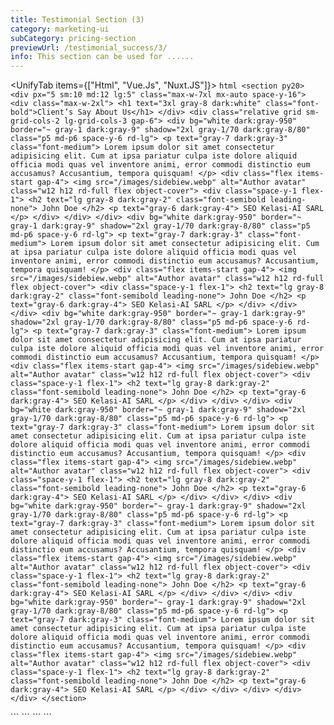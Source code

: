 ```yaml
---
title: Testimonial Section (3)
category: marketing-ui
subCategory: pricing-section
previewUrl: /testimonial_success/3/
info: This section can be used for ......
---
```


<UnifyTab items={["Html", "Vue.Js", "Nuxt.JS"]}>
  <TabItem>
    ```html
    <section py20>
        <div px="5 sm:10 md:12 lg:5" class="max-w-7xl mx-auto space-y-16">
            <div class="max-w-2xl">
                <h1 text="3xl gray-8 dark:white" class="font-bold">Client’s Say About Us</h1>
            </div>
            <div class="relative grid sm-grid-cols-2 lg-grid-cols-3 gap-6">
                <div bg="white dark:gray-950" border="~ gray-1 dark:gray-9" shadow="2xl gray-1/70 dark:gray-8/80"
                    class="p5 md-p6 space-y-6 rd-lg">
                    <p text="gray-7 dark:gray-3" class="font-medium">
                        Lorem ipsum dolor sit amet consectetur adipisicing elit. Cum at ipsa pariatur culpa iste dolore
                        aliquid officia modi quas vel inventore animi, error commodi distinctio eum accusamus? Accusantium,
                        tempora quisquam!
                    </p>
                    <div class="flex items-start gap-4">
                        <img src="/images/sidebiew.webp" alt="Author avatar" class="w12 h12 rd-full flex object-cover">
                        <div class="space-y-1 flex-1">
                            <h2 text="lg gray-8 dark:gray-2" class="font-semibold leading-none">
                                John Doe
                            </h2>
                            <p text="gray-6 dark:gray-4">
                                SEO Kelasi-AI SARL
                            </p>
                        </div>
                    </div>
                </div>
                <div bg="white dark:gray-950" border="~ gray-1 dark:gray-9" shadow="2xl gray-1/70 dark:gray-8/80"
                    class="p5 md-p6 space-y-6 rd-lg">
                    <p text="gray-7 dark:gray-3" class="font-medium">
                        Lorem ipsum dolor sit amet consectetur adipisicing elit. Cum at ipsa pariatur culpa iste dolore
                        aliquid officia modi quas vel inventore animi, error commodi distinctio eum accusamus? Accusantium,
                        tempora quisquam!
                    </p>
                    <div class="flex items-start gap-4">
                        <img src="/images/sidebiew.webp" alt="Author avatar" class="w12 h12 rd-full flex object-cover">
                        <div class="space-y-1 flex-1">
                            <h2 text="lg gray-8 dark:gray-2" class="font-semibold leading-none">
                                John Doe
                            </h2>
                            <p text="gray-6 dark:gray-4">
                                SEO Kelasi-AI SARL
                            </p>
                        </div>
                    </div>
                </div>
                <div bg="white dark:gray-950" border="~ gray-1 dark:gray-9" shadow="2xl gray-1/70 dark:gray-8/80"
                    class="p5 md-p6 space-y-6 rd-lg">
                    <p text="gray-7 dark:gray-3" class="font-medium">
                        Lorem ipsum dolor sit amet consectetur adipisicing elit. Cum at ipsa pariatur culpa iste dolore
                        aliquid officia modi quas vel inventore animi, error commodi distinctio eum accusamus? Accusantium,
                        tempora quisquam!
                    </p>
                    <div class="flex items-start gap-4">
                        <img src="/images/sidebiew.webp" alt="Author avatar" class="w12 h12 rd-full flex object-cover">
                        <div class="space-y-1 flex-1">
                            <h2 text="lg gray-8 dark:gray-2" class="font-semibold leading-none">
                                John Doe
                            </h2>
                            <p text="gray-6 dark:gray-4">
                                SEO Kelasi-AI SARL
                            </p>
                        </div>
                    </div>
                </div>
                <div bg="white dark:gray-950" border="~ gray-1 dark:gray-9" shadow="2xl gray-1/70 dark:gray-8/80"
                    class="p5 md-p6 space-y-6 rd-lg">
                    <p text="gray-7 dark:gray-3" class="font-medium">
                        Lorem ipsum dolor sit amet consectetur adipisicing elit. Cum at ipsa pariatur culpa iste dolore
                        aliquid officia modi quas vel inventore animi, error commodi distinctio eum accusamus? Accusantium,
                        tempora quisquam!
                    </p>
                    <div class="flex items-start gap-4">
                        <img src="/images/sidebiew.webp" alt="Author avatar" class="w12 h12 rd-full flex object-cover">
                        <div class="space-y-1 flex-1">
                            <h2 text="lg gray-8 dark:gray-2" class="font-semibold leading-none">
                                John Doe
                            </h2>
                            <p text="gray-6 dark:gray-4">
                                SEO Kelasi-AI SARL
                            </p>
                        </div>
                    </div>
                </div>
                <div bg="white dark:gray-950" border="~ gray-1 dark:gray-9" shadow="2xl gray-1/70 dark:gray-8/80"
                    class="p5 md-p6 space-y-6 rd-lg">
                    <p text="gray-7 dark:gray-3" class="font-medium">
                        Lorem ipsum dolor sit amet consectetur adipisicing elit. Cum at ipsa pariatur culpa iste dolore
                        aliquid officia modi quas vel inventore animi, error commodi distinctio eum accusamus? Accusantium,
                        tempora quisquam!
                    </p>
                    <div class="flex items-start gap-4">
                        <img src="/images/sidebiew.webp" alt="Author avatar" class="w12 h12 rd-full flex object-cover">
                        <div class="space-y-1 flex-1">
                            <h2 text="lg gray-8 dark:gray-2" class="font-semibold leading-none">
                                John Doe
                            </h2>
                            <p text="gray-6 dark:gray-4">
                                SEO Kelasi-AI SARL
                            </p>
                        </div>
                    </div>
                </div>
                <div bg="white dark:gray-950" border="~ gray-1 dark:gray-9" shadow="2xl gray-1/70 dark:gray-8/80"
                    class="p5 md-p6 space-y-6 rd-lg">
                    <p text="gray-7 dark:gray-3" class="font-medium">
                        Lorem ipsum dolor sit amet consectetur adipisicing elit. Cum at ipsa pariatur culpa iste dolore
                        aliquid officia modi quas vel inventore animi, error commodi distinctio eum accusamus? Accusantium,
                        tempora quisquam!
                    </p>
                    <div class="flex items-start gap-4">
                        <img src="/images/sidebiew.webp" alt="Author avatar" class="w12 h12 rd-full flex object-cover">
                        <div class="space-y-1 flex-1">
                            <h2 text="lg gray-8 dark:gray-2" class="font-semibold leading-none">
                                John Doe
                            </h2>
                            <p text="gray-6 dark:gray-4">
                                SEO Kelasi-AI SARL
                            </p>
                        </div>
                    </div>
                </div>
            </div>
        </div>
    </section>
    ```
  </TabItem>

  <TabItem>
    ```
    <template>
        <section py20>
            <div px="5 sm:10 md:12 lg:5" class="max-w-7xl mx-auto space-y-16">
                <div class="max-w-2xl">
                    <h1 text="3xl gray-8 dark:white" class="font-bold">Client’s Say About Us</h1>
                </div>
                <div class="relative grid sm-grid-cols-2 lg-grid-cols-3 gap-6">
                    <div bg="white dark:gray-950" border="~ gray-1 dark:gray-9" shadow="2xl gray-1/70 dark:gray-8/80"
                        class="p5 md-p6 space-y-6 rd-lg">
                        <p text="gray-7 dark:gray-3" class="font-medium">
                            Lorem ipsum dolor sit amet consectetur adipisicing elit. Cum at ipsa pariatur culpa iste dolore
                            aliquid officia modi quas vel inventore animi, error commodi distinctio eum accusamus? Accusantium,
                            tempora quisquam!
                        </p>
                        <div class="flex items-start gap-4">
                            <img src="/images/sidebiew.webp" alt="Author avatar" class="w12 h12 rd-full flex object-cover">
                            <div class="space-y-1 flex-1">
                                <h2 text="lg gray-8 dark:gray-2" class="font-semibold leading-none">
                                    John Doe
                                </h2>
                                <p text="gray-6 dark:gray-4">
                                    SEO Kelasi-AI SARL
                                </p>
                            </div>
                        </div>
                    </div>
                    <div bg="white dark:gray-950" border="~ gray-1 dark:gray-9" shadow="2xl gray-1/70 dark:gray-8/80"
                        class="p5 md-p6 space-y-6 rd-lg">
                        <p text="gray-7 dark:gray-3" class="font-medium">
                            Lorem ipsum dolor sit amet consectetur adipisicing elit. Cum at ipsa pariatur culpa iste dolore
                            aliquid officia modi quas vel inventore animi, error commodi distinctio eum accusamus? Accusantium,
                            tempora quisquam!
                        </p>
                        <div class="flex items-start gap-4">
                            <img src="/images/sidebiew.webp" alt="Author avatar" class="w12 h12 rd-full flex object-cover">
                            <div class="space-y-1 flex-1">
                                <h2 text="lg gray-8 dark:gray-2" class="font-semibold leading-none">
                                    John Doe
                                </h2>
                                <p text="gray-6 dark:gray-4">
                                    SEO Kelasi-AI SARL
                                </p>
                            </div>
                        </div>
                    </div>
                    <div bg="white dark:gray-950" border="~ gray-1 dark:gray-9" shadow="2xl gray-1/70 dark:gray-8/80"
                        class="p5 md-p6 space-y-6 rd-lg">
                        <p text="gray-7 dark:gray-3" class="font-medium">
                            Lorem ipsum dolor sit amet consectetur adipisicing elit. Cum at ipsa pariatur culpa iste dolore
                            aliquid officia modi quas vel inventore animi, error commodi distinctio eum accusamus? Accusantium,
                            tempora quisquam!
                        </p>
                        <div class="flex items-start gap-4">
                            <img src="/images/sidebiew.webp" alt="Author avatar" class="w12 h12 rd-full flex object-cover">
                            <div class="space-y-1 flex-1">
                                <h2 text="lg gray-8 dark:gray-2" class="font-semibold leading-none">
                                    John Doe
                                </h2>
                                <p text="gray-6 dark:gray-4">
                                    SEO Kelasi-AI SARL
                                </p>
                            </div>
                        </div>
                    </div>
                    <div bg="white dark:gray-950" border="~ gray-1 dark:gray-9" shadow="2xl gray-1/70 dark:gray-8/80"
                        class="p5 md-p6 space-y-6 rd-lg">
                        <p text="gray-7 dark:gray-3" class="font-medium">
                            Lorem ipsum dolor sit amet consectetur adipisicing elit. Cum at ipsa pariatur culpa iste dolore
                            aliquid officia modi quas vel inventore animi, error commodi distinctio eum accusamus? Accusantium,
                            tempora quisquam!
                        </p>
                        <div class="flex items-start gap-4">
                            <img src="/images/sidebiew.webp" alt="Author avatar" class="w12 h12 rd-full flex object-cover">
                            <div class="space-y-1 flex-1">
                                <h2 text="lg gray-8 dark:gray-2" class="font-semibold leading-none">
                                    John Doe
                                </h2>
                                <p text="gray-6 dark:gray-4">
                                    SEO Kelasi-AI SARL
                                </p>
                            </div>
                        </div>
                    </div>
                    <div bg="white dark:gray-950" border="~ gray-1 dark:gray-9" shadow="2xl gray-1/70 dark:gray-8/80"
                        class="p5 md-p6 space-y-6 rd-lg">
                        <p text="gray-7 dark:gray-3" class="font-medium">
                            Lorem ipsum dolor sit amet consectetur adipisicing elit. Cum at ipsa pariatur culpa iste dolore
                            aliquid officia modi quas vel inventore animi, error commodi distinctio eum accusamus? Accusantium,
                            tempora quisquam!
                        </p>
                        <div class="flex items-start gap-4">
                            <img src="/images/sidebiew.webp" alt="Author avatar" class="w12 h12 rd-full flex object-cover">
                            <div class="space-y-1 flex-1">
                                <h2 text="lg gray-8 dark:gray-2" class="font-semibold leading-none">
                                    John Doe
                                </h2>
                                <p text="gray-6 dark:gray-4">
                                    SEO Kelasi-AI SARL
                                </p>
                            </div>
                        </div>
                    </div>
                    <div bg="white dark:gray-950" border="~ gray-1 dark:gray-9" shadow="2xl gray-1/70 dark:gray-8/80"
                        class="p5 md-p6 space-y-6 rd-lg">
                        <p text="gray-7 dark:gray-3" class="font-medium">
                            Lorem ipsum dolor sit amet consectetur adipisicing elit. Cum at ipsa pariatur culpa iste dolore
                            aliquid officia modi quas vel inventore animi, error commodi distinctio eum accusamus? Accusantium,
                            tempora quisquam!
                        </p>
                        <div class="flex items-start gap-4">
                            <img src="/images/sidebiew.webp" alt="Author avatar" class="w12 h12 rd-full flex object-cover">
                            <div class="space-y-1 flex-1">
                                <h2 text="lg gray-8 dark:gray-2" class="font-semibold leading-none">
                                    John Doe
                                </h2>
                                <p text="gray-6 dark:gray-4">
                                    SEO Kelasi-AI SARL
                                </p>
                            </div>
                        </div>
                    </div>
                </div>
            </div>
        </section>
    </template>
    ```
  </TabItem>

  <TabItem>
    ```
    <template>
        <section py20>
            <div px="5 sm:10 md:12 lg:5" class="max-w-7xl mx-auto space-y-16">
                <div class="max-w-2xl">
                    <h1 text="3xl gray-8 dark:white" class="font-bold">Client’s Say About Us</h1>
                </div>
                <div class="relative grid sm-grid-cols-2 lg-grid-cols-3 gap-6">
                    <div bg="white dark:gray-950" border="~ gray-1 dark:gray-9" shadow="2xl gray-1/70 dark:gray-8/80"
                        class="p5 md-p6 space-y-6 rd-lg">
                        <p text="gray-7 dark:gray-3" class="font-medium">
                            Lorem ipsum dolor sit amet consectetur adipisicing elit. Cum at ipsa pariatur culpa iste dolore
                            aliquid officia modi quas vel inventore animi, error commodi distinctio eum accusamus? Accusantium,
                            tempora quisquam!
                        </p>
                        <div class="flex items-start gap-4">
                            <img src="/images/sidebiew.webp" alt="Author avatar" class="w12 h12 rd-full flex object-cover">
                            <div class="space-y-1 flex-1">
                                <h2 text="lg gray-8 dark:gray-2" class="font-semibold leading-none">
                                    John Doe
                                </h2>
                                <p text="gray-6 dark:gray-4">
                                    SEO Kelasi-AI SARL
                                </p>
                            </div>
                        </div>
                    </div>
                    <div bg="white dark:gray-950" border="~ gray-1 dark:gray-9" shadow="2xl gray-1/70 dark:gray-8/80"
                        class="p5 md-p6 space-y-6 rd-lg">
                        <p text="gray-7 dark:gray-3" class="font-medium">
                            Lorem ipsum dolor sit amet consectetur adipisicing elit. Cum at ipsa pariatur culpa iste dolore
                            aliquid officia modi quas vel inventore animi, error commodi distinctio eum accusamus? Accusantium,
                            tempora quisquam!
                        </p>
                        <div class="flex items-start gap-4">
                            <img src="/images/sidebiew.webp" alt="Author avatar" class="w12 h12 rd-full flex object-cover">
                            <div class="space-y-1 flex-1">
                                <h2 text="lg gray-8 dark:gray-2" class="font-semibold leading-none">
                                    John Doe
                                </h2>
                                <p text="gray-6 dark:gray-4">
                                    SEO Kelasi-AI SARL
                                </p>
                            </div>
                        </div>
                    </div>
                    <div bg="white dark:gray-950" border="~ gray-1 dark:gray-9" shadow="2xl gray-1/70 dark:gray-8/80"
                        class="p5 md-p6 space-y-6 rd-lg">
                        <p text="gray-7 dark:gray-3" class="font-medium">
                            Lorem ipsum dolor sit amet consectetur adipisicing elit. Cum at ipsa pariatur culpa iste dolore
                            aliquid officia modi quas vel inventore animi, error commodi distinctio eum accusamus? Accusantium,
                            tempora quisquam!
                        </p>
                        <div class="flex items-start gap-4">
                            <img src="/images/sidebiew.webp" alt="Author avatar" class="w12 h12 rd-full flex object-cover">
                            <div class="space-y-1 flex-1">
                                <h2 text="lg gray-8 dark:gray-2" class="font-semibold leading-none">
                                    John Doe
                                </h2>
                                <p text="gray-6 dark:gray-4">
                                    SEO Kelasi-AI SARL
                                </p>
                            </div>
                        </div>
                    </div>
                    <div bg="white dark:gray-950" border="~ gray-1 dark:gray-9" shadow="2xl gray-1/70 dark:gray-8/80"
                        class="p5 md-p6 space-y-6 rd-lg">
                        <p text="gray-7 dark:gray-3" class="font-medium">
                            Lorem ipsum dolor sit amet consectetur adipisicing elit. Cum at ipsa pariatur culpa iste dolore
                            aliquid officia modi quas vel inventore animi, error commodi distinctio eum accusamus? Accusantium,
                            tempora quisquam!
                        </p>
                        <div class="flex items-start gap-4">
                            <img src="/images/sidebiew.webp" alt="Author avatar" class="w12 h12 rd-full flex object-cover">
                            <div class="space-y-1 flex-1">
                                <h2 text="lg gray-8 dark:gray-2" class="font-semibold leading-none">
                                    John Doe
                                </h2>
                                <p text="gray-6 dark:gray-4">
                                    SEO Kelasi-AI SARL
                                </p>
                            </div>
                        </div>
                    </div>
                    <div bg="white dark:gray-950" border="~ gray-1 dark:gray-9" shadow="2xl gray-1/70 dark:gray-8/80"
                        class="p5 md-p6 space-y-6 rd-lg">
                        <p text="gray-7 dark:gray-3" class="font-medium">
                            Lorem ipsum dolor sit amet consectetur adipisicing elit. Cum at ipsa pariatur culpa iste dolore
                            aliquid officia modi quas vel inventore animi, error commodi distinctio eum accusamus? Accusantium,
                            tempora quisquam!
                        </p>
                        <div class="flex items-start gap-4">
                            <img src="/images/sidebiew.webp" alt="Author avatar" class="w12 h12 rd-full flex object-cover">
                            <div class="space-y-1 flex-1">
                                <h2 text="lg gray-8 dark:gray-2" class="font-semibold leading-none">
                                    John Doe
                                </h2>
                                <p text="gray-6 dark:gray-4">
                                    SEO Kelasi-AI SARL
                                </p>
                            </div>
                        </div>
                    </div>
                    <div bg="white dark:gray-950" border="~ gray-1 dark:gray-9" shadow="2xl gray-1/70 dark:gray-8/80"
                        class="p5 md-p6 space-y-6 rd-lg">
                        <p text="gray-7 dark:gray-3" class="font-medium">
                            Lorem ipsum dolor sit amet consectetur adipisicing elit. Cum at ipsa pariatur culpa iste dolore
                            aliquid officia modi quas vel inventore animi, error commodi distinctio eum accusamus? Accusantium,
                            tempora quisquam!
                        </p>
                        <div class="flex items-start gap-4">
                            <img src="/images/sidebiew.webp" alt="Author avatar" class="w12 h12 rd-full flex object-cover">
                            <div class="space-y-1 flex-1">
                                <h2 text="lg gray-8 dark:gray-2" class="font-semibold leading-none">
                                    John Doe
                                </h2>
                                <p text="gray-6 dark:gray-4">
                                    SEO Kelasi-AI SARL
                                </p>
                            </div>
                        </div>
                    </div>
                </div>
            </div>
        </section>
    </template>
    ```
  </TabItem>
</UnifyTab>